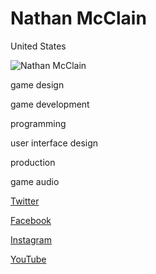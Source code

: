 # Nathan McClain

<Location>

United States

</Location>

![Nathan McClain](https://pbs.twimg.com/profile_images/527693594480504832/0mZLlGam_400x400.png)

<Skills>

game design

game development

programming

user interface design

production

game audio

</Skills>

<Personal>

[Twitter](https://twitter.com/sgtmcclain)

[Facebook](https://facebook.com/nathan.mcclain)

[Instagram](https://instagram.com/sgtmcclain)

[YouTube](https://youtube.com/user/SergeantMcClain)

</Personal>


